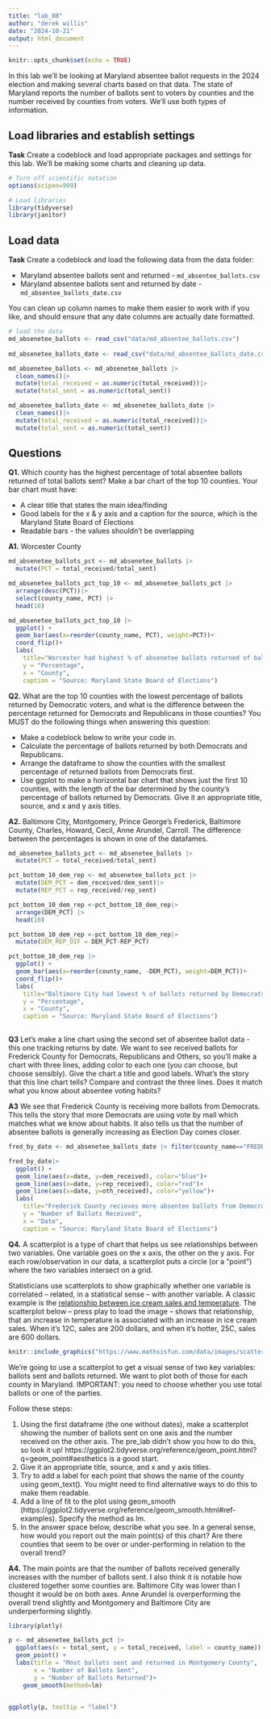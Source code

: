 ```yaml
---
title: "lab_08"
author: "derek willis"
date: "2024-10-21"
output: html_document
---
```


```r
knitr::opts_chunk$set(echo = TRUE)
```

In this lab we'll be looking at Maryland absentee ballot requests in the 2024 election and making several charts based on that data. The state of Maryland reports the number of ballots sent to voters by counties and the number received by counties from voters. We'll use both types of information.

## Load libraries and establish settings

**Task** Create a codeblock and load appropriate packages and settings for this lab. We'll be making some charts and cleaning up data.

```r
# Turn off scientific notation
options(scipen=999)

# Load libraries
library(tidyverse)
library(janitor)

```

## Load data

**Task** Create a codeblock and load the following data from the data folder:

-   Maryland absentee ballots sent and returned - `md_absentee_ballots.csv`
-   Maryland absentee ballots sent and returned by date - `md_absentee_ballots_date.csv`

You can clean up column names to make them easier to work with if you like, and should ensure that any date columns are actually date formatted.

```r
# load the data
md_absenetee_ballots <- read_csv("data/md_absentee_ballots.csv")
 
md_absenetee_ballots_date <- read_csv("data/md_absentee_ballots_date.csv")

md_absenetee_ballots <- md_absenetee_ballots |>
  clean_names()|>
  mutate(total_received = as.numeric(total_received))|>
  mutate(total_sent = as.numeric(total_sent))

md_absenetee_ballots_date <- md_absenetee_ballots_date |>
  clean_names()|>
  mutate(total_received = as.numeric(total_received))|>
  mutate(total_sent = as.numeric(total_sent))

```

## Questions

**Q1.** Which county has the highest percentage of total absentee ballots returned of total ballots sent? Make a bar chart of the top 10 counties. Your bar chart must have:

-   A clear title that states the main idea/finding
-   Good labels for the x & y axis and a caption for the source, which is the Maryland State Board of Elections
-   Readable bars - the values shouldn't be overlapping

**A1.** Worcester County

```r
md_absenetee_ballots_pct <- md_absenetee_ballots |> 
  mutate(PCT = total_received/total_sent) 

md_absenetee_ballots_pct_top_10 <- md_absenetee_ballots_pct |> 
  arrange(desc(PCT))|>
  select(county_name, PCT) |> 
  head(10)

md_absenetee_ballots_pct_top_10 |>
  ggplot() +
  geom_bar(aes(x=reorder(county_name, PCT), weight=PCT))+
  coord_flip()+
  labs(
    title="Worcester had highest % of absenetee ballots returned of ballots sent",
    y = "Percentage",
    x = "County",
    caption = "Source: Maryland State Board of Elections")
```

**Q2.** What are the top 10 counties with the lowest percentage of ballots returned by Democratic voters, and what is the difference between the percentage returned for Democrats and Republicans in those counties? You MUST do the following things when answering this question:

-   Make a codeblock below to write your code in.
-   Calculate the percentage of ballots returned by both Democrats and Republicans.
-   Arrange the dataframe to show the counties with the smallest percentage of returned ballots from Democrats first.
-   Use ggplot to make a horizontal bar chart that shows just the first 10 counties, with the length of the bar determined by the county's percentage of ballots returned by Democrats. Give it an appropriate title, source, and x and y axis titles.

**A2.** Baltimore City, Montgomery, Prince George's Frederick, Baltimore County, Charles, Howard, Cecil, Anne Arundel, Carroll. The difference between the percentages is shown in one of the datafames.

```r
md_absenetee_ballots_pct <- md_absenetee_ballots |> 
  mutate(PCT = total_received/total_sent) 

pct_bottom_10_dem_rep <- md_absenetee_ballots_pct |> 
  mutate(DEM_PCT = dem_received/dem_sent)|> 
  mutate(REP_PCT = rep_received/rep_sent)

pct_bottom_10_dem_rep <-pct_bottom_10_dem_rep|> 
  arrange(DEM_PCT) |>
  head(10)

pct_bottom_10_dem_rep <-pct_bottom_10_dem_rep|> 
  mutate(DEM_REP_DIF = DEM_PCT-REP_PCT)

pct_bottom_10_dem_rep |>
  ggplot() +
  geom_bar(aes(x=reorder(county_name, -DEM_PCT), weight=DEM_PCT))+
  coord_flip()+
  labs(
    title="Baltimore City had lowest % of ballots returned by Democrats",
    y = "Percentage",
    x = "County",
    caption = "Source: Maryland State Board of Elections")
  
```
**Q3** Let's make a line chart using the second set of absentee ballot data - this one tracking returns by date. We want to see received ballots for Frederick County for Democrats, Republicans and Others, so you'll make a chart with three lines, adding color to each one (you can choose, but choose sensibly). Give the chart a title and good labels. What's the story that this line chart tells? Compare and contrast the three lines. Does it match what you know about absentee voting habits?

**A3** We see that Frederick County is receiving more ballots from Democrats. This tells the story that more Democrats are using vote by mail which matches what we know about habits. It also tells us that the number of absentee ballots is generally increasing as Election Day comes closer. 

```r

fred_by_date <- md_absenetee_ballots_date |> filter(county_name=="FREDERICK")

fred_by_date|>
  ggplot() + 
  geom_line(aes(x=date, y=dem_received), color="blue")+
  geom_line(aes(x=date, y=rep_received), color="red")+
  geom_line(aes(x=date, y=oth_received), color="yellow")+
  labs(
    title="Frederick County recieves more absentee ballots from Democrats",
    y = "Number of Ballots Received",
    x = "Date",
    caption = "Source: Maryland State Board of Elections")

```

**Q4.** A scatterplot is a type of chart that helps us see relationships between two variables. One variable goes on the x axis, the other on the y axis. For each row/observation in our data, a scatterplot puts a circle (or a "point") where the two variables intersect on a grid.

Statisticians use scatterplots to show graphically whether one variable is correlated -- related, in a statistical sense -- with another variable. A classic example is the [relationship between ice cream sales and temperature](https://www.mathsisfun.com/data/scatter-xy-plots.html). The scatterplot below -- press play to load the image -- shows that relationship, that an increase in temperature is associated with an increase in ice cream sales. When it's 12C, sales are 200 dollars, and when it's hotter, 25C, sales are 600 dollars.

```r
knitr::include_graphics("https://www.mathsisfun.com/data/images/scatter-ice-cream1.svg")
```

We're going to use a scatterplot to get a visual sense of two key variables: ballots sent and ballots returned. We want to plot both of those for each county in Maryland. IMPORTANT: you need to choose whether you use total ballots or one of the parties.

Follow these steps:

1. Using the first dataframe (the one without dates), make a scatterplot showing the number of ballots sent on one axis and the number received on the other axis. The pre_lab didn't show you how to do this, so look it up! https://ggplot2.tidyverse.org/reference/geom_point.html?q=geom_point#aesthetics is a good start.
2. Give it an appropriate title, source, and x and y axis titles.
3. Try to add a label for each point that shows the name of the county using geom_text(). You might need to find alternative ways to do this to make them readable.
4. Add a line of fit to the plot using geom_smooth (https://ggplot2.tidyverse.org/reference/geom_smooth.html#ref-examples). Specify the method as lm.
5. In the answer space below, describe what you see. In a general sense, how would you report out the main point(s) of this chart? Are there counties that seem to be over or under-performing in relation to the overall trend?

**A4.** The main points are that the number of ballots received generally increases with the number of ballots sent. I also think it is notable how clustered together some counties are. Baltimore City was lower than I thought it would be on both axes. Anne Arundel is overperforming the overall trend slightly and Montgomery and Baltimore City are underperforming slightly. 

```r
library(plotly)

p <- md_absenetee_ballots_pct |>
  ggplot(aes(x = total_sent, y = total_received, label = county_name)) +
  geom_point() +
  labs(title = "Most ballots sent and returned in Montgomery County",
       x = "Number of Ballots Sent",
       y = "Number of Ballots Returned")+
    geom_smooth(method=lm)


ggplotly(p, tooltip = "label")
  
```
